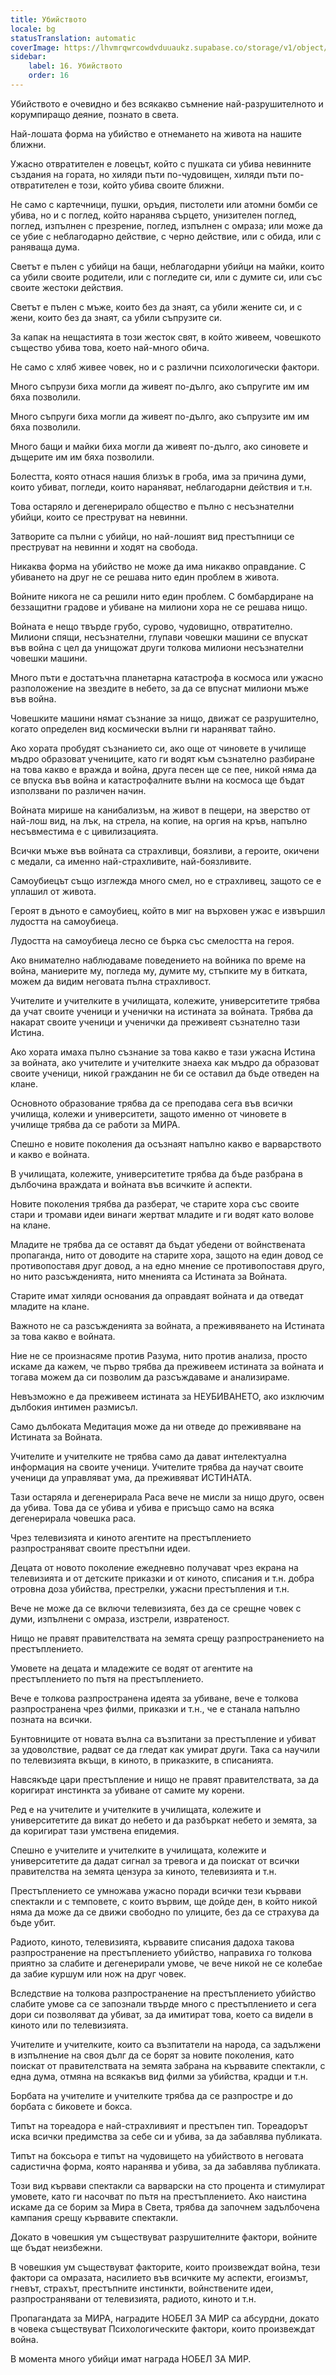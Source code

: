 ```yaml
---
title: Убийството
locale: bg
statusTranslation: automatic
coverImage: https://lhvmrqwrcowdvduuaukz.supabase.co/storage/v1/object/public/strapi-uploads/small_cover-educacion-fundamental.webp-2d51a7828a2b1309555be27f7e2a61a0.webp
sidebar:
    label: 16. Убийството
    order: 16
---
```

Убийството е очевидно и без всякакво съмнение най-разрушителното и корумпиращо деяние, познато в света.

Най-лошата форма на убийство е отнемането на живота на нашите ближни.

Ужасно отвратителен е ловецът, който с пушката си убива невинните създания на гората, но хиляди пъти по-чудовищен, хиляди пъти по-отвратителен е този, който убива своите ближни.

Не само с картечници, пушки, оръдия, пистолети или атомни бомби се убива, но и с поглед, който наранява сърцето, унизителен поглед, поглед, изпълнен с презрение, поглед, изпълнен с омраза; или може да се убие с неблагодарно действие, с черно действие, или с обида, или с раняваща дума.

Светът е пълен с убийци на бащи, неблагодарни убийци на майки, които са убили своите родители, или с погледите си, или с думите си, или със своите жестоки действия.

Светът е пълен с мъже, които без да знаят, са убили жените си, и с жени, които без да знаят, са убили съпрузите си.

За капак на нещастията в този жесток свят, в който живеем, човешкото същество убива това, което най-много обича.

Не само с хляб живее човек, но и с различни психологически фактори.

Много съпрузи биха могли да живеят по-дълго, ако съпругите им им бяха позволили.

Много съпруги биха могли да живеят по-дълго, ако съпрузите им им бяха позволили.

Много бащи и майки биха могли да живеят по-дълго, ако синовете и дъщерите им им бяха позволили.

Болестта, която отнася нашия близък в гроба, има за причина думи, които убиват, погледи, които нараняват, неблагодарни действия и т.н.

Това остаряло и дегенерирало общество е пълно с несъзнателни убийци, които се преструват на невинни.

Затворите са пълни с убийци, но най-лошият вид престъпници се преструват на невинни и ходят на свобода.

Никаква форма на убийство не може да има никакво оправдание. С убиването на друг не се решава нито един проблем в живота.

Войните никога не са решили нито един проблем. С бомбардиране на беззащитни градове и убиване на милиони хора не се решава нищо.

Войната е нещо твърде грубо, сурово, чудовищно, отвратително. Милиони спящи, несъзнателни, глупави човешки машини се впускат във война с цел да унищожат други толкова милиони несъзнателни човешки машини.

Много пъти е достатъчна планетарна катастрофа в космоса или ужасно разположение на звездите в небето, за да се впуснат милиони мъже във война.

Човешките машини нямат съзнание за нищо, движат се разрушително, когато определен вид космически вълни ги нараняват тайно.

Ако хората пробудят съзнанието си, ако още от чиновете в училище мъдро образоват учениците, като ги водят към съзнателно разбиране на това какво е вражда и война, друга песен ще се пее, никой няма да се впуска във война и катастрофалните вълни на космоса ще бъдат използвани по различен начин.

Войната мирише на канибализъм, на живот в пещери, на зверство от най-лош вид, на лък, на стрела, на копие, на оргия на кръв, напълно несъвместима е с цивилизацията.

Всички мъже във войната са страхливци, боязливи, а героите, окичени с медали, са именно най-страхливите, най-боязливите.

Самоубиецът също изглежда много смел, но е страхливец, защото се е уплашил от живота.

Героят в дъното е самоубиец, който в миг на върховен ужас е извършил лудостта на самоубиеца.

Лудостта на самоубиеца лесно се бърка със смелостта на героя.

Ако внимателно наблюдаваме поведението на войника по време на война, маниерите му, погледа му, думите му, стъпките му в битката, можем да видим неговата пълна страхливост.

Учителите и учителките в училищата, колежите, университетите трябва да учат своите ученици и ученички на истината за войната. Трябва да накарат своите ученици и ученички да преживеят съзнателно тази Истина.

Ако хората имаха пълно съзнание за това какво е тази ужасна Истина за войната, ако учителите и учителките знаеха как мъдро да образоват своите ученици, никой гражданин не би се оставил да бъде отведен на клане.

Основното образование трябва да се преподава сега във всички училища, колежи и университети, защото именно от чиновете в училище трябва да се работи за МИРА.

Спешно е новите поколения да осъзнаят напълно какво е варварството и какво е войната.

В училищата, колежите, университетите трябва да бъде разбрана в дълбочина враждата и войната във всичките ѝ аспекти.

Новите поколения трябва да разберат, че старите хора със своите стари и тромави идеи винаги жертват младите и ги водят като волове на клане.

Младите не трябва да се оставят да бъдат убедени от войнствената пропаганда, нито от доводите на старите хора, защото на един довод се противопоставя друг довод, а на едно мнение се противопоставя друго, но нито разсъжденията, нито мненията са Истината за Войната.

Старите имат хиляди основания да оправдаят войната и да отведат младите на клане.

Важното не са разсъжденията за войната, а преживяването на Истината за това какво е войната.

Ние не се произнасяме против Разума, нито против анализа, просто искаме да кажем, че първо трябва да преживеем истината за войната и тогава можем да си позволим да разсъждаваме и анализираме.

Невъзможно е да преживеем истината за НЕУБИВАНЕТО, ако изключим дълбокия интимен размисъл.

Само дълбоката Медитация може да ни отведе до преживяване на Истината за Войната.

Учителите и учителките не трябва само да дават интелектуална информация на своите ученици. Учителите трябва да научат своите ученици да управляват ума, да преживяват ИСТИНАТА.

Тази остаряла и дегенерирала Раса вече не мисли за нищо друго, освен да убива. Това да се убива и убива е присъщо само на всяка дегенерирала човешка раса.

Чрез телевизията и киното агентите на престъплението разпространяват своите престъпни идеи.

Децата от новото поколение ежедневно получават чрез екрана на телевизията и от детските приказки и от киното, списания и т.н. добра отровна доза убийства, престрелки, ужасни престъпления и т.н.

Вече не може да се включи телевизията, без да се срещне човек с думи, изпълнени с омраза, изстрели, извратеност.

Нищо не правят правителствата на земята срещу разпространението на престъплението.

Умовете на децата и младежите се водят от агентите на престъплението по пътя на престъплението.

Вече е толкова разпространена идеята за убиване, вече е толкова разпространена чрез филми, приказки и т.н., че е станала напълно позната на всички.

Бунтовниците от новата вълна са възпитани за престъпление и убиват за удоволствие, радват се да гледат как умират други. Така са научили по телевизията вкъщи, в киното, в приказките, в списанията.

Навсякъде цари престъпление и нищо не правят правителствата, за да коригират инстинкта за убиване от самите му корени.

Ред е на учителите и учителките в училищата, колежите и университетите да викат до небето и да разбъркат небето и земята, за да коригират тази умствена епидемия.

Спешно е учителите и учителките в училищата, колежите и университетите да дадат сигнал за тревога и да поискат от всички правителства на земята цензура за киното, телевизията и т.н.

Престъплението се умножава ужасно поради всички тези кървави спектакли и с темповете, с които вървим, ще дойде ден, в който никой няма да може да се движи свободно по улиците, без да се страхува да бъде убит.

Радиото, киното, телевизията, кървавите списания дадоха такова разпространение на престъплението убийство, направиха го толкова приятно за слабите и дегенерирали умове, че вече никой не се колебае да забие куршум или нож на друг човек.

Вследствие на толкова разпространение на престъплението убийство слабите умове са се запознали твърде много с престъплението и сега дори си позволяват да убиват, за да имитират това, което са видели в киното или по телевизията.

Учителите и учителките, които са възпитатели на народа, са задължени в изпълнение на своя дълг да се борят за новите поколения, като поискат от правителствата на земята забрана на кървавите спектакли, с една дума, отмяна на всякакъв вид филми за убийства, крадци и т.н.

Борбата на учителите и учителките трябва да се разпростре и до борбата с биковете и бокса.

Типът на тореадора е най-страхливият и престъпен тип. Тореадорът иска всички предимства за себе си и убива, за да забавлява публиката.

Типът на боксьора е типът на чудовището на убийството в неговата садистична форма, която наранява и убива, за да забавлява публиката.

Този вид кървави спектакли са варварски на сто процента и стимулират умовете, като ги насочват по пътя на престъплението. Ако наистина искаме да се борим за Мира в Света, трябва да започнем задълбочена кампания срещу кървавите спектакли.

Докато в човешкия ум съществуват разрушителните фактори, войните ще бъдат неизбежни.

В човешкия ум съществуват факторите, които произвеждат война, тези фактори са омразата, насилието във всичките му аспекти, егоизмът, гневът, страхът, престъпните инстинкти, войнствените идеи, разпространявани от телевизията, радиото, киното и т.н.

Пропагандата за МИРА, наградите НОБЕЛ ЗА МИР са абсурдни, докато в човека съществуват Психологическите фактори, които произвеждат война.

В момента много убийци имат награда НОБЕЛ ЗА МИР.

